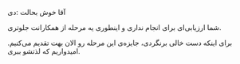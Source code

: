 آقا خوش بحالت :دی  

شما ارزیابی‌ای برای انجام نداری و اینطوری یه مرحله از همکارانت جلوتری.

برای اینکه دست خالی برنگردی، جایزه‌ی این مرحله رو الان بهت تقدیم می‌کنیم. امیدواریم که لذتشو ببری.
